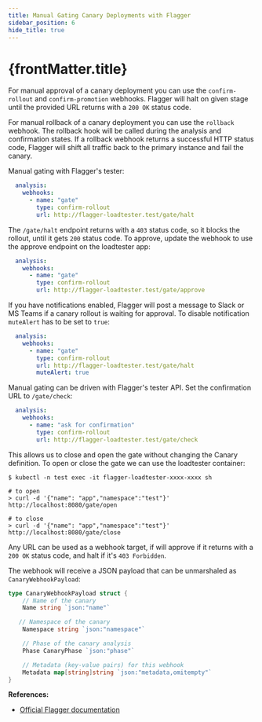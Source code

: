 ```yaml
---
title: Manual Gating Canary Deployments with Flagger
sidebar_position: 6
hide_title: true
---
```



<h1>
  {frontMatter.title} <TierLabel tiers="Enterprise" />
</h1>

For manual approval of a canary deployment you can use the `confirm-rollout` and
`confirm-promotion` webhooks. Flagger will halt on given stage until the
provided URL returns with a `200 OK` status code.

For manual rollback of a canary deployment you can use the `rollback` webhook.
The rollback hook will be called during the analysis and confirmation states. If
a rollback webhook returns a successful HTTP status code, Flagger will shift all
traffic back to the primary instance and fail the canary.

Manual gating with Flagger's tester:

```yaml
  analysis:
    webhooks:
      - name: "gate"
        type: confirm-rollout
        url: http://flagger-loadtester.test/gate/halt
```

The `/gate/halt` endpoint returns with a `403` status code, so it blocks the
rollout, until it gets `200` status code. To approve, update the webhook to use
the approve endpoint on the loadtester app:

```yaml
  analysis:
    webhooks:
      - name: "gate"
        type: confirm-rollout
        url: http://flagger-loadtester.test/gate/approve
```

If you have notifications enabled, Flagger will post a message to Slack or MS
Teams if a canary rollout is waiting for approval. To disable notification
`muteAlert` has to be set to `true`:

```yaml
  analysis:
    webhooks:
      - name: "gate"
        type: confirm-rollout
        url: http://flagger-loadtester.test/gate/halt
        muteAlert: true
```

Manual gating can be driven with Flagger's tester API. Set the confirmation URL
to `/gate/check`:

```yaml
  analysis:
    webhooks:
      - name: "ask for confirmation"
        type: confirm-rollout
        url: http://flagger-loadtester.test/gate/check
```

This allows us to close and open the gate without changing the Canary
definition. To open or close the gate we can use the loadtester container:

```
$ kubectl -n test exec -it flagger-loadtester-xxxx-xxxx sh

# to open
> curl -d '{"name": "app","namespace":"test"}' http://localhost:8080/gate/open

# to close
> curl -d '{"name": "app","namespace":"test"}' http://localhost:8080/gate/close
```

Any URL can be used as a webhook target, if will approve if it returns with a
`200 OK` status code, and halt if it's `403 Forbidden`.

The webhook will receive a JSON payload that can be unmarshaled as
`CanaryWebhookPayload`:

```go
type CanaryWebhookPayload struct {
	// Name of the canary
	Name string `json:"name"`

	// Namespace of the canary
	Namespace string `json:"namespace"`

	// Phase of the canary analysis
	Phase CanaryPhase `json:"phase"`

	// Metadata (key-value pairs) for this webhook
	Metadata map[string]string `json:"metadata,omitempty"`
}
```

**References:**

* [Official Flagger documentation](https://docs.flagger.app/usage/webhooks#manual-gating)

